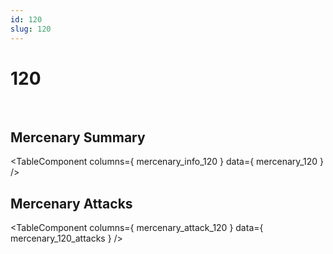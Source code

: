 ```yaml
---
id: 120
slug: 120
---
```



# 120

<div style = {{ display: "flex" }}>
    <Image img={require('@site/static/img/mercenaries/illust/thum_char_view_n_120.jpg')}/>
    <Image img={require('@site/static/img/mercenaries/illust/thum_char_view_o_120.jpg')}/>
</div>

## Mercenary Summary

<TableComponent
  columns={ mercenary_info_120 }
  data={ mercenary_120 }
/>

## Mercenary Attacks

<TableComponent
  columns={ mercenary_attack_120 }
  data={ mercenary_120_attacks }
/>